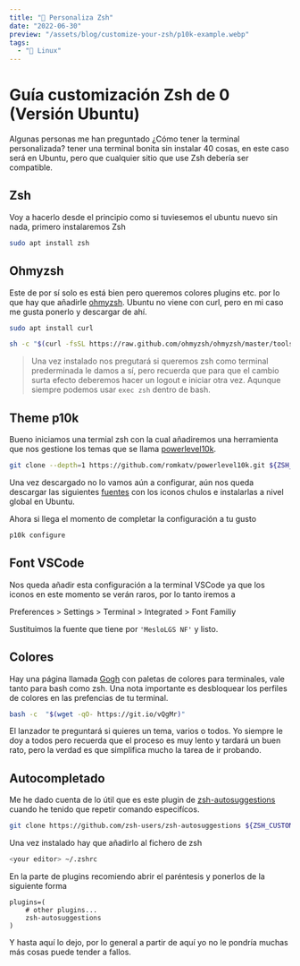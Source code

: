 ```yaml
---
title: "🎨 Personaliza Zsh"
date: "2022-06-30"
preview: "/assets/blog/customize-your-zsh/p10k-example.webp"
tags:
  - "🐧 Linux"
---
```


# Guía customización Zsh de 0 (Versión Ubuntu)

Algunas personas me han preguntado ¿Cómo tener la terminal personalizada? tener
una terminal bonita sin instalar 40 cosas, en este caso será en Ubuntu, pero que
cualquier sitio que use Zsh debería ser compatible.

## Zsh

Voy a hacerlo desde el principio como si tuviesemos el ubuntu nuevo sin nada,
primero instalaremos Zsh

```bash
sudo apt install zsh
```

## Ohmyzsh

Este de por sí solo es está bien pero queremos colores plugins etc. por lo que
hay que añadirle [ohmyzsh](https://ohmyz.sh/). Ubuntu no viene con curl, pero en
mi caso me gusta ponerlo y descargar de ahí.

```bash
sudo apt install curl
```

```bash
sh -c "$(curl -fsSL https://raw.github.com/ohmyzsh/ohmyzsh/master/tools/install.sh)"
```

> Una vez instalado nos pregutará si queremos zsh como terminal prederminada le
> damos a sí, pero recuerda que para que el cambio surta efecto deberemos hacer
> un logout e iniciar otra vez. Aqunque siempre podemos usar `exec zsh` dentro
> de bash.

## Theme p10k

Bueno iniciamos una termial zsh con la cual añadiremos una herramienta que nos
gestione los temas que se llama
[powerlevel10k](https://github.com/romkatv/powerlevel10k).

```bash
git clone --depth=1 https://github.com/romkatv/powerlevel10k.git ${ZSH_CUSTOM:-$HOME/.oh-my-zsh/custom}/themes/powerlevel10k
```

Una vez descargado no lo vamos aún a configurar, aún nos queda descargar las
siguientes
[fuentes](https://github.com/romkatv/powerlevel10k#manual-font-installation) con
los iconos chulos e instalarlas a nivel global en Ubuntu.

Ahora si llega el momento de completar la configuración a tu gusto

```bash
p10k configure
```

## Font VSCode

Nos queda añadir esta configuración a la terminal VSCode ya que los iconos en
este momento se verán raros, por lo tanto iremos a

Preferences > Settings > Terminal > Integrated > Font Familiy

Sustituimos la fuente que tiene por `'MesloLGS NF'` y listo.

## Colores

Hay una página llamada [Gogh](https://gogh-co.github.io/Gogh/) con paletas de
colores para terminales, vale tanto para bash como zsh. Una nota importante es
desbloquear los perfiles de colores en las prefencias de tu terminal.

```bash
bash -c  "$(wget -qO- https://git.io/vQgMr)"
```

El lanzador te preguntará si quieres un tema, varios o todos. Yo siempre le doy
a todos pero recuerda que el proceso es muy lento y tardará un buen rato, pero
la verdad es que simplifica mucho la tarea de ir probando.

## Autocompletado

Me he dado cuenta de lo útil que es este plugin de
[zsh-autosuggestions](https://github.com/zsh-users/zsh-autosuggestions) cuando
he tenido que repetir comando especifícos.

```bash
git clone https://github.com/zsh-users/zsh-autosuggestions ${ZSH_CUSTOM:-~/.oh-my-zsh/custom}/plugins/zsh-autosuggestions
```

Una vez instalado hay que añadirlo al fichero de zsh

```bash
<your editor> ~/.zshrc
```

En la parte de plugins recomiendo abrir el paréntesis y ponerlos de la siguiente
forma

```
plugins=(
    # other plugins...
    zsh-autosuggestions
)
```

Y hasta aquí lo dejo, por lo general a partir de aquí yo no le pondría muchas
más cosas puede tender a fallos.
